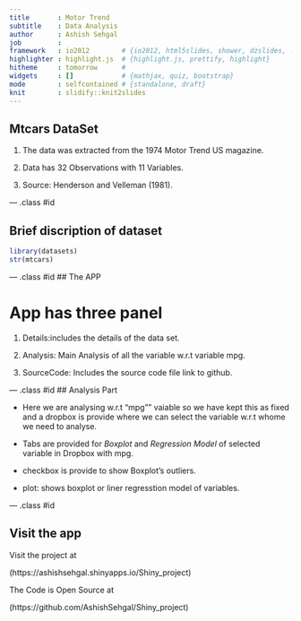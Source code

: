 ```yaml
---
title       : Motor Trend
subtitle    : Data Analysis
author      : Ashish Sehgal
job         : 
framework   : io2012        # {io2012, html5slides, shower, dzslides, ...}
highlighter : highlight.js  # {highlight.js, prettify, highlight}
hitheme     : tomorrow      # 
widgets     : []            # {mathjax, quiz, bootstrap}
mode        : selfcontained # {standalone, draft}
knit        : slidify::knit2slides
---
```


## Mtcars DataSet


1. The data was extracted from the 1974 Motor Trend US magazine.

2. Data has 32 Observations with 11 Variables.

3. Source: Henderson and Velleman (1981).

--- .class #id 

## Brief discription of dataset


```r
library(datasets)
str(mtcars)

```

--- .class #id 
## The APP

# App has three panel

1. Details:includes the details of the data set.

2. Analysis: Main Analysis of all the variable w.r.t variable mpg.

3. SourceCode: Includes the source code file link to github.

--- .class #id 
## Analysis Part

- Here we are analysing w.r.t "mpg"" vaiable so we have kept this as fixed and a dropbox is provide where we can select the variable w.r.t whome we need to analyse.

- Tabs are provided for *Boxplot* and *Regression Model* of selected variable in Dropbox with mpg.

- checkbox is provide to show Boxplot's outliers.

- plot: shows boxplot or liner regresstion model of variables.

--- .class #id 

## Visit the app


Visit the project at

(https://ashishsehgal.shinyapps.io/Shiny_project)

The Code is Open Source at

(https://github.com/AshishSehgal/Shiny_project)


